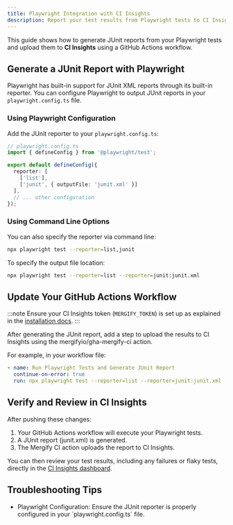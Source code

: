 ```yaml
---
title: Playwright Integration with CI Insights
description: Report your test results from Playwright tests to CI Insights
---
```



<IntegrationLogo src={playwrightLogo} alt="Playwright logo" />

This guide shows how to generate JUnit reports from your Playwright tests and upload
them to **CI Insights** using a GitHub Actions workflow.

## Generate a JUnit Report with Playwright

Playwright has built-in support for JUnit XML reports through its built-in
reporter. You can configure Playwright to output JUnit reports in your
`playwright.config.ts` file.

### Using Playwright Configuration

Add the JUnit reporter to your `playwright.config.ts`:

```typescript
// playwright.config.ts
import { defineConfig } from '@playwright/test';

export default defineConfig({
  reporter: [
    ['list'],
    ['junit', { outputFile: 'junit.xml' }]
  ],
  // ... other configuration
});
```

### Using Command Line Options

You can also specify the reporter via command line:

```bash
npx playwright test --reporter=list,junit
```

To specify the output file location:

```bash
npx playwright test --reporter=list --reporter=junit:junit.xml
```

## Update Your GitHub Actions Workflow

:::note
Ensure your CI Insights token (`MERGIFY_TOKEN`) is set up as explained in the [installation
docs](/ci-insights#enabling-ci-insights-for-github).
:::

After generating the JUnit report, add a step to upload the results to CI
Insights using the mergifyio/gha-mergify-ci action.

For example, in your workflow file:

```yaml
- name: Run Playwright Tests and Generate JUnit Report
  continue-on-error: true
  run: npx playwright test --reporter=list --reporter=junit:junit.xml
```

<MergifyCIUploadStep reportPath="junit.xml" />
<MergifyCIUploadStepMatrix reportPath="junit.xml" />

<GhaMergifyCiQuarantineSetup />

## Verify and Review in CI Insights

After pushing these changes:

1. Your GitHub Actions workflow will execute your Playwright tests.
2. A JUnit report (junit.xml) is generated.
3. The Mergify CI action uploads the report to CI Insights.

You can then review your test results, including any failures or flaky tests,
directly in the [CI Insights
dashboard](https://dashboard.mergify.com/ci-insights/jobs).

## Troubleshooting Tips

<ul>
  <li>
    Playwright Configuration: Ensure the JUnit reporter is properly configured in your `playwright.config.ts` file.
  </li>

  <CommonTroubleshootingTips />
</ul>

